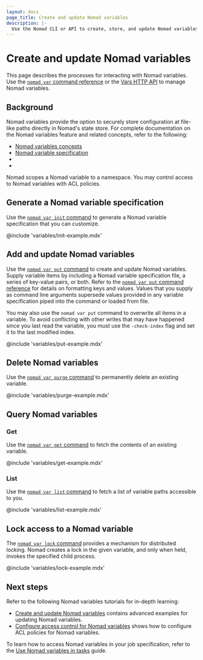 ```yaml
---
layout: docs
page_title: Create and update Nomad variables
description: |-
  Use the Nomad CLI or API to create, store, and update Nomad variables.
---
```


# Create and update Nomad variables

This page describes the processes for interacting with Nomad variables. Use the
[`nomad var` command reference](/nomad/commands/var) or the [Vars HTTP
API](/nomad/api-docs/variables) to manage Nomad variables.

## Background

Nomad variables provide the option to securely store configuration at
file-like paths directly in Nomad's state store. For complete documentation on
the Nomad variables feature and related concepts, refer to the following:

- [Nomad variables concepts](/nomad/docs/concepts/variables)
- [Nomad variable specification](/nomad/docs/other-specifications/variables)
- [Key management]: (/nomad/docs/manage/key-management)
- [Workload identity]: (/nomad/docs/concepts/workload-identity)

Nomad scopes a Nomad variable to a namespace. You may control access to Nomad
variables with ACL policies.

## Generate a Nomad variable specification

Use the [`nomad var init` command](/nomad/commands/var/init) to generate a Nomad
variable specification that you can customize.

@include 'variables/init-example.mdx'

## Add and update Nomad variables

Use the [`nomad var put` command](/nomad/commands/var/put) to create and update
Nomad variables. Supply variable items by including a Nomad variable
specification file, a series of key-value pairs, or both. Refer to the [`nomad
var put` command reference](/nomad/commands/var/put) for details on formatting
keys and values. Values that you supply as command line arguments supersede
values provided in any variable specification piped into the command or loaded
from file.

You may also use  the `nomad var put` command to overwrite all items in a
variable. To avoid conflicting with other writes that may have happened since
you last read the variable, you must use the `-check-index` flag and set it to
the last modified index.

@include 'variables/put-example.mdx'

## Delete Nomad variables

Use the [`nomad var purge` command](/nomad/commands/var/purge) to permanently
delete an existing variable.

@include 'variables/purge-example.mdx'

## Query Nomad variables

### Get

Use the [`nomad var get` command](/nomad/commands/var/get) to fetch the contents of an existing variable.

@include 'variables/get-example.mdx'

### List

Use the [`nomad var list` command](/nomad/commands/var/list) to fetch a list of
variable paths accessible to you.

@include 'variables/list-example.mdx'

## Lock access to a Nomad variable

The [`nomad var lock` command](/nomad/commands/var/lock) provides a mechanism
for distributed locking. Nomad creates a lock in the given variable, and only
when held, invokes the specified child process.

@include 'variables/lock-example.mdx'

## Next steps

Refer to the following Nomad variables tutorials for in-depth learning:

- [Create and update Nomad
  variables](/nomad/tutorials/variables/variables-create) contains advanced
  examples for updating Nomad variables.
- [Configure access control for Nomad
  variables](/nomad/tutorials/variables/variables-acls) shows how to configure
  ACL policies for Nomad variables.

To learn how to access Nomad variables in your job specification, refer to the
[Use Nomad variables in tasks](/nomad/docs/job-declare/nomad-variables) guide.
